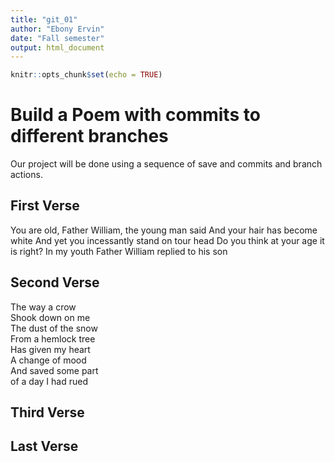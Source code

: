 ---
title: "git_01"
author: "Ebony Ervin"
date: "Fall semester"
output: html_document
---

```{r setup, include=FALSE}
knitr::opts_chunk$set(echo = TRUE)
```
# Build a Poem with commits to different branches
Our project will be done using a sequence of save and commits and branch actions.
<!-- Do not modify or change any text in "!--" bracketed areas such as this --- these are instructions to
you, if you change any of this the git program will notice it and compromise your git merging strategy !-->

## First Verse 
<!--Put the first five lines of a poem by Lewis Carrol in this section!-->

  You are old, Father William, the young man said
  And your hair has become white
  And yet you incessantly stand on tour head
  Do you think at your age it is right?
  In my youth Father William replied to his son
  
  
## Second Verse
<!--Put the first five lines of a poem by Robert Frost here!-->

  The way a crow  
  Shook down on me  
  The dust of the snow  
  From a hemlock tree  
  Has given my heart  
  A change of mood  
  And saved some part  
  of a day I had rued  




## Third Verse
<!--Put the first two verses of The Walrus and the Carpenter here!-->

## Last Verse
<!--Put a short poem of your choice 8-20 lines,here!-->
